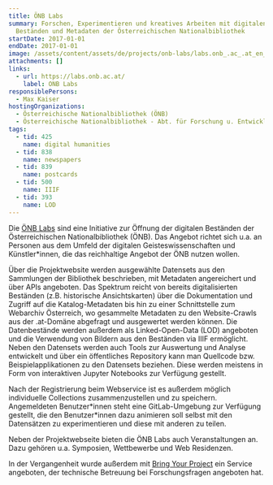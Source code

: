 ```yaml
---
title: ÖNB Labs
summary: Forschen, Experimentieren und kreatives Arbeiten mit digitalen
  Beständen und Metadaten der Österreichischen Nationalbibliothek
startDate: 2017-01-01
endDate: 2017-01-01
image: /assets/content/assets/de/projects/onb-labs/labs.onb_.ac_.at_en_2b.png
attachments: []
links:
  - url: https://labs.onb.ac.at/
    label: ONB Labs
responsiblePersons:
  - Max Kaiser
hostingOrganizations:
  - Österreichische Nationalbibliothek (ÖNB)
  - Österreichische Nationalbibliothek - Abt. für Forschung u. Entwicklung
tags:
  - tid: 425
    name: digital humanities
  - tid: 838
    name: newspapers
  - tid: 839
    name: postcards
  - tid: 500
    name: IIIF
  - tid: 393
    name: LOD
---
```

Die [ÖNB Labs](https://www.onb.ac.at/forschung/oenb-labs) sind eine Initiative zur Öffnung der digitalen Beständen der Österreichischen Nationalbibliothek (ÖNB). Das Angebot richtet sich u.a. an Personen aus dem Umfeld der digitalen Geisteswissenschaften und Künstler\*innen, die das reichhaltige Angebot der ÖNB nutzen wollen.

Über die Projektwebsite werden ausgewählte Datensets aus den Sammlungen der Bibliothek beschrieben, mit Metadaten angereichert und über APIs angeboten. Das Spektrum reicht von bereits digitalisierten Beständen (z.B. historische Ansichtskarten) über die Dokumentation und Zugriff auf die Katalog-Metadaten bis hin zu einer Schnittstelle zum Webarchiv Österreich, wo gesammelte Metadaten zu den Website-Crawls aus der .at-Domäne abgefragt und ausgewertet werden können. Die Datenbestände werden außerdem als Linked-Open-Data (LOD) angeboten und die Verwendung von Bildern aus den Beständen via IIIF ermöglicht. Neben den Datensets werden auch Tools zur Auswertung und Analyse entwickelt und über ein öffentliches Repository kann man Quellcode bzw. Beispielapplikationen zu den Datensets beziehen. Diese werden meistens in Form von interaktiven Jupyter Notebooks zur Verfügung gestellt.

Nach der Registrierung beim Webservice ist es außerdem möglich individuelle Collections zusammenzustellen und zu speichern. Angemeldeten Benutzer\*innen steht eine GitLab-Umgebung zur Verfügung gestellt, die den Benutzer\*innen dazu animieren soll selbst mit den Datensätzen zu experimentieren und diese mit anderen zu teilen.

Neben der Projektwebseite bieten die ÖNB Labs auch Veranstaltungen an. Dazu gehören u.a. Symposien, Wettbewerbe und Web Residenzen.

In der Vergangenheit wurde außerdem mit [Bring Your Project](https://digital-humanities.at/de/dha/s-project/bring-your-project) ein Service angeboten, der technische Betreuung bei Forschungsfragen angeboten hat.
